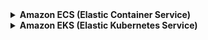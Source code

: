 <details>
  <summary> <strong>Amazon ECS (Elastic Container Service)</strong> </summary>

  **What it is:**  
  Amazon ECS is a **fully managed container orchestration service** that allows you to run and scale Docker containers on AWS without needing to manage your own servers.

  **Why it matters:**  
  - Simplifies **containerized application deployment**  
  - Supports **Fargate** for serverless containers (no instance management)  
  - Integrates with SageMaker, Lambda, and other AI pipelines

  **Typical Use Cases:**  
  - Running microservices for AI model inference  
  - Hosting REST APIs that wrap around ML models  
  - Scaling backend services that preprocess ML input data

  [Learn more](https://aws.amazon.com/ecs/)
</details>

<details>
  <summary> <strong>Amazon EKS (Elastic Kubernetes Service)</strong> </summary>

  **What it is:**  
  Amazon EKS is a **fully managed Kubernetes service** that lets you run Kubernetes clusters on AWS without manually configuring the control plane.

  **Why it matters:**  
  - Provides more **flexibility and portability** than ECS  
  - Allows you to run **AI/ML workloads using K8s-native tools** (e.g., Kubeflow, MLflow)  
  - Scales AI model serving and training pipelines using Kubernetes best practices

  **Typical Use Cases:**  
  - Running ML pipelines with Kubeflow on Kubernetes  
  - Managing multi-step model training and deployment workflows  
  - Hosting AI microservices using containers

  [Learn more](https://aws.amazon.com/eks/)
</details>
